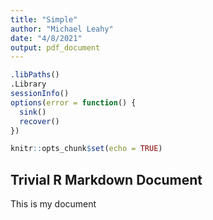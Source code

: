```yaml
---
title: "Simple"
author: "Michael Leahy"
date: "4/8/2021"
output: pdf_document
---
```


```r
.libPaths()
.Library
sessionInfo()
options(error = function() {
  sink()
  recover()
})

```

```r
knitr::opts_chunk$set(echo = TRUE)
```

## Trivial R Markdown Document

This is my document
